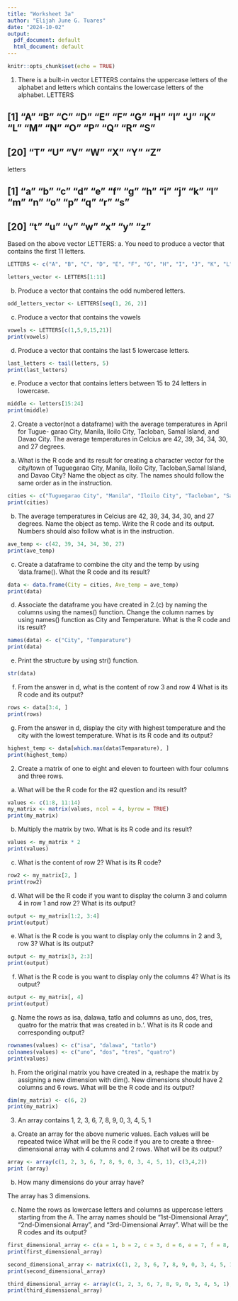 ```yaml
---
title: "Worksheet 3a"
author: "Elijah June G. Tuares"
date: "2024-10-02"
output:
  pdf_document: default
  html_document: default
---
```


```r
knitr::opts_chunk$set(echo = TRUE)
```

1. There is a built-in vector LETTERS contains the uppercase letters of the alphabet
and letters which contains the lowercase letters of the alphabet.
LETTERS

## [1] "A" "B" "C" "D" "E" "F" "G" "H" "I" "J" "K" "L" "M" "N" "O" "P" "Q" "R" "S"
## [20] "T" "U" "V" "W" "X" "Y" "Z"
letters

## [1] "a" "b" "c" "d" "e" "f" "g" "h" "i" "j" "k" "l" "m" "n" "o" "p" "q" "r" "s"
## [20] "t" "u" "v" "w" "x" "y" "z"

Based on the above vector LETTERS:
a. You need to produce a vector that contains the first 11 letters.
```r
LETTERS <- c("A", "B", "C", "D", "E", "F", "G", "H", "I", "J", "K", "L", "M", "N", "O", "P", "Q", "R", "S", "T", "U", "V", "W", "X", "Y", "Z")

letters_vector <- LETTERS[1:11]
```


b. Produce a vector that contains the odd numbered letters.
```r
odd_letters_vector <- LETTERS[seq(1, 26, 2)]
```


c. Produce a vector that contains the vowels
```r
vowels <- LETTERS[c(1,5,9,15,21)]
print(vowels)
```

d. Produce a vector that contains the last 5 lowercase letters.
```r
last_letters <- tail(letters, 5)
print(last_letters)
```


e. Produce a vector that contains letters between 15 to 24 letters in lowercase.
```r
middle <- letters[15:24]
print(middle)
```


2. Create a vector(not a dataframe) with the average temperatures in April for Tugue-
garao City, Manila, Iloilo City, Tacloban, Samal Island, and Davao City. The average
temperatures in Celcius are 42, 39, 34, 34, 30, and 27 degrees.

a. What is the R code and its result for creating a character vector for the city/town of Tuguegarao City, Manila, Iloilo City, Tacloban,Samal Island, and Davao City? Name the object as city. The names should follow the same order as in the instruction.
```r
cities <- c("Tuguegarao City", "Manila", "Iloilo City", "Tacloban", "Samal Island", "Davao City")
print(cities)
```

b. The average temperatures in Celcius are 42, 39, 34, 34, 30, and 27 degrees.
Name the object as temp. Write the R code and its output. Numbers should also follow
what is in the instruction.
```r
ave_temp <- c(42, 39, 34, 34, 30, 27)
print(ave_temp)
```

c. Create a dataframe to combine the city and the temp by using ‘data.frame(). What
the R code and its result?
```r
data <- data.frame(City = cities, Ave_temp = ave_temp)
print(data)
```

d. Associate the dataframe you have created in 2.(c) by naming the columns using
the names() function. Change the column names by using names() function as City and
Temperature. What is the R code and its result?
```r
names(data) <- c("City", "Temparature")
print(data)
```

e. Print the structure by using str() function. 
```r
str(data)
```

f. From the answer in d, what is the content of row 3 and row 4 What is its R code and
its output?
```r
rows <- data[3:4, ]
print(rows)
```

g. From the answer in d, display the city with highest temperature and the city with
the lowest temperature. What is its R code and its output?
```r
highest_temp <- data[which.max(data$Temparature), ]
print(highest_temp)
```


2. Create a matrix of one to eight and eleven to fourteen with four columns and three rows. 
a. What will be the R code for the #2 question and its result?
```r
values <- c(1:8, 11:14)
my_matrix <- matrix(values, ncol = 4, byrow = TRUE)
print(my_matrix)
```

b. Multiply the matrix by two. What is its R code and its result?
```r
values <- my_matrix * 2
print(values)
```

c. What is the content of row 2? What is its R code?
```r
row2 <- my_matrix[2, ]
print(row2)
```

d. What will be the R code if you want to display the column 3 and column 4 in row 1 and row 2? What is its output?
```r
output <- my_matrix[1:2, 3:4]
print(output)
```

e. What is the R code is you want to display only the columns in 2 and 3, row 3? What is its output?
```r
output <- my_matrix[3, 2:3]
print(output)
```

f. What is the R code is you want to display only the columns 4? What is its output?
```r
output <- my_matrix[, 4]
print(output)
```

g. Name the rows as isa, dalawa, tatlo and columns as uno, dos, tres, quatro for the matrix that was created in b.‘. What is its R code and corresponding output?
```r
rownames(values) <- c("isa", "dalawa", "tatlo")
colnames(values) <- c("uno", "dos", "tres", "quatro")
print(values)
```

h. From the original matrix you have created in a, reshape the matrix by assigning a new dimension with dim(). New dimensions should have 2 columns and 6 rows. What will be the R code and its output?
```r
dim(my_matrix) <- c(6, 2)
print(my_matrix)
```

3. An array contains 1, 2, 3, 6, 7, 8, 9, 0, 3, 4, 5, 1
a. Create an array for the above numeric values. Each values will be repeated twice
What will be the R code if you are to create a three-dimensional array with 4 columns and
2 rows. What will be its output?
```r
array <- array(c(1, 2, 3, 6, 7, 8, 9, 0, 3, 4, 5, 1), c(3,4,2))
print (array)
```

b. How many dimensions do your array have?

The array has 3 dimensions.

c. Name the rows as lowercase letters and columns as uppercase letters starting from
the A. The array names should be “1st-Dimensional Array”, “2nd-Dimensional Array”, and
“3rd-Dimensional Array”. What will be the R codes and its output?
```r
first_dimensional_array <- c(a = 1, b = 2, c = 3, d = 6, e = 7, f = 8, g = 9, h = 0, i = 3, j = 4, k = 5, l = 1)
print(first_dimensional_array)

second_dimensional_array <- matrix(c(1, 2, 3, 6, 7, 8, 9, 0, 3, 4, 5, 1), nrow = 3, ncol = 4, dimnames = list(c("a", "b", "c"), c("A", "B", "C", "D")))
print(second_dimensional_array)

third_dimensional_array <- array(c(1, 2, 3, 6, 7, 8, 9, 0, 3, 4, 5, 1), dim = c(2, 2, 3), dimnames = list(c("a", "b"), c("A", "B"), c("X", "Y", "Z")))
print(third_dimensional_array)
```


























